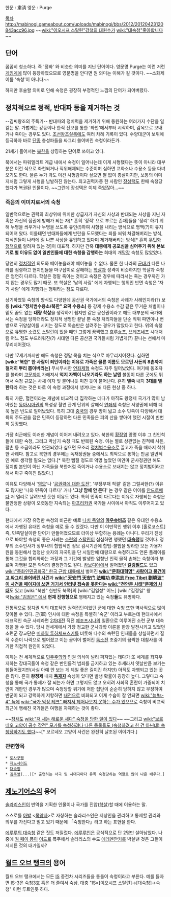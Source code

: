 한문 : 肅淸
영운 : Purge

[[목차]]
http://mabinogi.gameabout.com/uploads/mabinogi/bbs/2012/20120423120843acc96.jpg
~~[[wiki:"이오시프 스탈린"강철의 대원수]]가 [[wiki:"대숙청"좋아합니다]]~~

== 단어 ==
꼼꼼히 청소하다. 즉 '정화' 와 비슷한 의미를 지닌 단어이다. 영문명 Purge는 이런 저런 [[게임]]계에 많이 등장하였으므로 영문명을 안다면 원 의미는 이해가 갈 것이다. ~~소화제 이름 '속청'이 아니다~~

하지만 후술할 의미로 인해 숙청은 굉장히 부정적인 느낌의 단어가 되어버렸다. 

== 정치적으로 정적, 반대파 등을 제거하는 것 ==
--김씨왕조의 주특기--
반대파의 정치력을 제거하기 위해 동원하는 여러가지 수단을 일컫는 말. 가볍게는 강등이나 한직 전보를 통한 '좌천'에서부터 시작하며, 감옥으로 보내거나 죽이는 경우도 있다. [[조선왕조실록]]에도 여러 차례 기록이 있다. 수양대군이 보위에 등극하자 바로 [[단종(조선)|단종]] 충성파들을 싸그리 쓸어버린 숙청이라든가.

21세기 들어서는 [[북한]]을 상징하는 단어로 쓰이고 있다.

북에서는 파워엘리트 계급 내에서 숙청이 일어나는데 이게 사형됐다는 뜻이 아니라 대부분은 이런 식으로 좌천되거나 직위해제되는 수준이며 심하면 교화소나 수용소 등을 다녀오기도 한다. 물론 누가 봐도 이건 사형감이다 싶으면 짤 없이 총살이지만, 보통의 이미지처럼 그렇게 사형을 남발하진 않는다. 최고권력자중 한 사람인 [[장성택]]도 한때 숙청당했다가 복권된 인물이다. ~~그런데 장성택은 이제 죽었잖아...~~
=== 죽음의 이미지로서의 숙청 ===
일반적으로는 권력의 최상위에 위치한 상급자가 자신의 사상과 반대되는 사상을 지닌 자 혹은 자신의 집권에 방해가 되는 자[* 흔히 '정적' 으로 부르는 존재]들을 '정리' 하기 위해 누명을 씌우거나 누명을 쓰도록 유인(!)하여 사형을 내리는 방식으로 명맥(?)이 유지되어져 왔다. 이를테면 반대파들에게 반란을 도모했다는 죄를 씌워 처결해버리는 방식, 지식인들이 나라에 질 나쁜 사상을 유입하고 있다며 제거해버리는 방식[* 흔히 [[우민화 정책]]으로 알려져 있는 것]이 대표적. 하지만 간혹 '''대중에게 공포심을 심어주기 위해 본보기로 별 이유도 없이 일반인들에 대한 숙청을 감행하는''' 희대의 개[[막장]] 숙청도 많았었다.

당연히 [[정치]]적인 의도와 떼어놓을래야 떼어놓을 수 없다. 물론 한 나라의 [[군대]]가 다른 나라를 점령하고 현지인들을 마구잡이로 살해하는 [[학살]]과 성격이 비슷하지만 학살과 숙청은 엄연히 다르다. 학살은 정말 죽이는 것이고 숙청은 경우에 따라서는 죽는 경우까진 가지 않는 경우도 많기 때문. 또 학살은 '남의 사람' 에게 자행되는 행위인 반면 숙청은 '자기 사람' 에게 자행되는 행위라는 점도 다르다. 

상기하였듯 숙청의 방식도 다양한데 공산권 국가에서의 숙청은 사례가 사례인지라(?) 보통 '''[wiki:"정치범수용소/북한" 요덕 수용소]''' 등 강제 수용소 수감 같은 무거운 처벌이나 밑도 끝도 없는 '''대량 학살'''을 생각하기 쉽지만 같은 공산권이라고 해도 대부분의 국가에서는 숙청을 당하더라도 정치적 생명만 끝날 뿐 숙청 처리자들을 단순 직위 파면이나 변방으로 귀양살이를 시키는 정도로 목숨만은 살려주는 경우가 많았다고 한다. 위의 숙청으로 유명한 소련도 [[스탈린]]이 있을 때만 그렇게 끔찍했고 [[흐루쇼프]], [[브레즈네프]] 시대처럼 어느 정도 부드러워진(?) 시대엔 다른 공산권 국가들처럼 가볍게(?) 끝나는 선에서 마무리지어졌다.

다만 17세기까지만 해도 숙청은 정말 목을 치는 식으로 마무리지어졌다. 심하면 '''[wiki:"북한" 한 사람이 죄인이라는 이유로 가족은 물론 이름도 모르던 사돈의 8촌까지 철저히 뿌리 뽑아버리는]''' 무시무시한 [[연좌제]]형 숙청도 자주 일어났었다. 여기에 동조자를 불라며 [[고문]]까지 가해져서 '''억지 자백이 나오기라도 하는 날엔''' 불똥이 다른 곳에도 튀어서 숙청 규모는 사채 이자 빚 불어나듯 미친 듯이 불어난다. 흔히 '''멸족''' 내지 '''3대를 멸한다'''라 하는 것은 바로 이 숙청 과정에서 생겨나는 또 다른 현상 중 하나.

특히 가문, 혈연이라는 개념에 비교적 더 집착하는 데다가 아직도 왕정제 국가가 많이 남아있는 [[동아시아]]권의 특성상 혈연 관계 단위의 살해식 [[연좌제]] 숙청은 서양권에 비해 더욱 높은 빈도로 일어났었다. 특히 고대 [[중국]]의 경우 땅이 넓고 소수 민족이 다양해서 대륙의 주도권을 잡은 민족이 등장하면 다른 민족들은 피의 산을 쌓아야 했던 시절이 빈번히 등장했다. 

가장 최근에도 이러한 개념이 이어져 내려오고 있다. 북한의 [[황장엽]] 망명 이후 그 친인척들에 대한 숙청, 그리고 박남기 숙청 때도 반복된 숙청. 이는 별로 상관없는 친척에 사돈, 팔촌 등 조금이라도 연관되었다 싶으면 모조리 [[정치범수용소]]로 끌고가 죽을 때까지 착취한 사례다. 참고로 북한의 경우에는 독재정권들 중에서도 최악으로 통하는 만큼 일반적인 예로 생각할 필요는 없다.[* 북한 뺨칠 정도로 악명 높았던 미얀마 군사정권만 해도 정치범 본인이 아닌 가족들을 북한처럼 죽이거나 수용소로 보내지는 않고 정치범이라고 해서 마구 죽이진 않았다.]

이유도 다양해서 '[[역적|역모]]'나 '[[공권력에 대한 도전]]', '부정부패 척결' 같은 그럴싸한(?) 이유도 많지만 '나와 민족이 다르다' 거나 ''''그냥 맘에 안 든다'''' 는 경우 같은 어이를 [[안드로메다]] 저 멀리로 날려보낸 듯한 이유도 있다. 특히 민족이 다르다는 이유로 자행되는 숙청은 불안정한 상황이 오랫동안 지속되는 [[아프리카]]권 국가들 사이에서 아직도 이루어지고 있다.

현대에서 가장 유명한 숙청의 비근한 예로 [[나치 독일]]의 '''[[아우슈비츠]]''' 같은 유대인 수용소에서 자행된 유대인 숙청을 예로 들 수 있겠다. 다만 이 야만적인 행위 이후 [홀로코스트]즉, 민족말살이란 단어가 만들어졌으므로 더이상 부합하는 용례는 아니다. 우리가 진성으로 봐야할 숙청의 좋은 사례는  [[소련]]의 [[스탈린]]이 심심하면 행했던 '''[[대숙청]]'''일 것이다. 정부의 소수인사가 정부내의 합법적인 정보 감시기관에 합법-불법을 망라한 모든 가용자원을 동원해서 엄청난 숫자의 자국민을 단 시일안에 대량으로 숙청하고도 언론 플레이를 통해 그것을 합리화하는 과정과 그 기간에 발생한 엄청난 인적 물적 손해는 숙청이라 부르며 자행된 모든 악덕의 결정판과도 같다. [[캄보디아]]에서 벌어졌던 '''[[킬링필드]]'''도 있고 [[wiki:"중화인민공화국" 한국 근방 대륙]]에서 벌어진 '''[[wiki:"문화대혁명" 사람이고 물건이고 싸그리 쓸어버린 사건]]'''과 '''[[wiki:"天安門 天安门 法輪功 李洪志 Free Tibet 劉曉波" 이 사건을 페이지에 쓰면 거기서 인터넷 접속을 못한다는]] [[wiki:"천안문 사태"문제의 사태]]'''도 있고 [wiki:"북한" 한반도 북쪽]의 [wiki:"김일성" 어느] [wiki:"김정일" 왕국][[wiki:"김정은" 에서]] '''현재 진행형으로''' 행해지고 있는 숙청'''들'''도 유명하다. 

전통적으로 정치권 외의 대표적인 권력집단이었던 군에 대한 숙청 또한 역사적으로 많이 찾아볼 수 있다. 군(軍) 인사에 대한 숙청을 특별히 '숙군' 이라고 부르는데 현대사에서 대표적인 숙군 사례라면 [[2차대전]] 직전 [[예조프시나]]의 일환으로 이루어진 소련 군부 대숙청을 들 수 있다. 당시 전세계에서 가장 정교한 군사과학 이론을 한창 발전시키고 있었던 소련군 장교단은 [[미하일 투하체프스키]]를 비롯해 다수의 숙련된 인재들을 상실하면서 질적 수준이 나락으로 떨어졌고 이는 곧이어 벌어진 [[독소전]] 초중기의 끔찍한 대참사를 야기한 직접적 원인이 되었다. 

이제는 전 세계적으로 [[민주주의]]와 인권 의식이 널리 퍼져있는 데다가 또 세계를 좌지우지하는 강대국들이 숙청 같은 반인륜적 범죄를 금지하고 있는 추세라서 옛날만큼 보기는 힘들어졌지만(사실 아예 안 보는 게 제일 좋은 길이긴 하지만) 아직도 자행되고 있는 곳은 많다. 흔히 '''왕정제''' 내지 '''[[독재자]]''' 속성이 있다면 발생 확률이 굉장히 높다. 그렇다고 숙청을 통해 국가 통제가 잘 되는가 하면 그렇지도 않고 오히려 사회적 혼란이 가중되어 치안이 개판인 경우가 많으며 숙청당할 위기에 처한 집단이 순순히 당하지 않고 무장하여 반군이 되고 강력하게 저항하면 [[내전]]으로 비화되고 이게 수습이 잘 안되면 [[wiki:"늪#s-4" 늪]]에 [[wiki:"국가 막장 테크" 빠져서 헤어나오지 못하는 수가 있으므로]] 숙청이 비교적 최근에 행해진 국가들은 여행을 자제하는 것이 좋다.

~~[[참새]]도 [[wiki:"저 새는 해로운 새다" 숙청을 당한 일이 있다]]~~ ~~그리고 [[wiki:"보르네오 고양이 공수 작전" 모기를 숙청하려다 다른 동물들도 (숙청하려고 한 건 아닌데) 숙청당하기도 했다]]~~[* 보르네오 고양이 사건은 완전히 날조된 이야기다.]

=== 관련항목 ===
 * [[토사구팽]]
 * [[제노사이드]]
 * [[대숙청]]
 * [[김주영]](...)[* 출연하는 사극 및 시대극마다 유독 숙청당하는 역할로 많이 나온 배우다.]
 

== [[제노기어스]]의 용어 ==
[[솔라리스]]인이 반역을 기획한 인물이나 국가를 진압([[학살]])할 때에 이용하는 말. 

스스로를 [[아발]] <[[목양자]]>로 자칭하는 솔라리스인은 지상인을 관리하고 통제할 권리와 의무를 가진다고 믿고 있기 때문에 「숙청한다」라고 하는 표현을 한다. 

[[에루루의 대숙청]] 같은 짓도 저질렀다. [[에루루]]인은 공식적으로 단 2명만 살아남았다. 나중에 [[웡 페이 퐁]]이 [[이드]]로 폭주해서 솔라리스의 수도 [[에테멘안키]]를 박살낸 것은 그들이 저지른 것의 대가일까?

== [[월드 오브 탱크]]의 용어 ==
월드 오브 탱크에서는 모든 [[스탈린 전차|IS]] 중전차 시리즈들을 통틀어 숙청이라고 부른다. 예를 들자면 IS-3은 숙청3호 혹은 더 줄여서 숙삼. 대충 "IS=[이오시프 스탈린]->[대숙청]->숙청" 이런 루트인듯 하다. 


